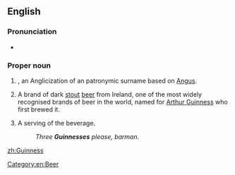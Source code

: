 ==English==

===Pronunciation===
* {{IPA|/ˈɡɪnɪs/}}

===Proper noun===
{{en-proper noun|Guinnesses}}

# {{context|countable}} {{surname|from=Irish|dot=}}, an Anglicization of an {{etyl|ga|en}} patronymic surname based on [[Angus]].
# {{context|uncountable}} A brand of dark [[stout]] [[beer]] from Ireland, one of the most widely recognised brands of beer in the world, named for [[w:Arthur Guinness|Arthur Guinness]] who first brewed it.
# {{context|countable}} A serving of the beverage.
#: ''Three '''Guinnesses''' please, barman.''

[[Category:en:Beer]]

[[zh:Guinness]]